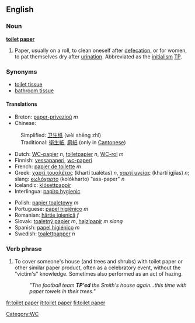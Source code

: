 ==English==

===Noun===
'''[[toilet]] [[paper]]'''
# Paper, usually on a roll, to clean oneself after [[defecation]], or for women, to pat themselves dry after [[urination]].  Abbreviated as the [[initialism]] [[TP]].

===Synonyms===
*[[toilet tissue]]
*[[bathroom tissue]]


====Translations====
{{top}}
*Breton: [[paper-privezioù]] ''m''
*Chinese:
:Simplified: [[卫生]][[纸]] (wèi shēng zhǐ)
:Traditional: [[衛生]][[紙]], [[廁]][[紙]] (only in [[Cantonese]])
*Dutch: [[WC-papier]] ''n'', [[toiletpapier]] ''n'', [[WC-rol]] ''m''
*Finnish: [[vessapaperi]], [[wc-paperi]]
*French: [[papier de toilette]] ''m''
*Greek: [[χαρτί τουαλέτας]] (khartí tualétas) ''n'', [[χαρτί υγείας]] (khartí igjías) ''n''; slang: [[κωλόχαρτο]] (kolókharto) "ass-paper" ''n''
*Icelandic: [[klósettpappír]] {{m}}
*Interlingua: [[papiro hygienic]]
{{mid}}
*Polish: [[papier toaletowy]] ''m''
*Portuguese: [[papel higiênico]] ''m''
*Romanian: [[hârtie igienică]] ''f''
*Slovak: [[toaletný papier]] ''m'', [[hajzlpapír]] ''m slang''
*Spanish: [[papel higiénico]] ''m''
*Swedish: [[toalettpapper]] ''n''
{{bottom}}

===Verb phrase===
{{en-verb}}

# To cover someone's house (and trees and shrubs) with toilet paper or other similar paper product, often as a celebratory event, without the "victim's" knowledge.  Sometimes also performed as an act of hazing.
#:''"The football team '''TP'ed''' the Smith's house again...this time with paper towels in their trees."''

[[Category:WC]]

[[fr:toilet paper]]
[[it:toilet paper]]
[[fi:toilet paper]]